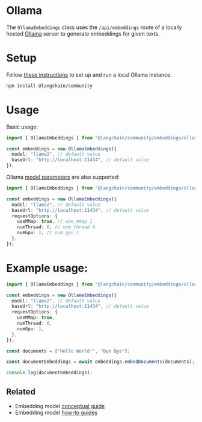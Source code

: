 # Ollama

The `OllamaEmbeddings` class uses the `/api/embeddings` route of a locally hosted [Ollama](https://ollama.ai) server to generate embeddings for given texts.

# Setup

Follow [these instructions](https://github.com/jmorganca/ollama) to set up and run a local Ollama instance.


<IntegrationInstallTooltip></IntegrationInstallTooltip>

```bash npm2yarn
npm install @langchain/community
```

# Usage

Basic usage:

```typescript
import { OllamaEmbeddings } from "@langchain/community/embeddings/ollama";

const embeddings = new OllamaEmbeddings({
  model: "llama2", // default value
  baseUrl: "http://localhost:11434", // default value
});
```

Ollama [model parameters](https://github.com/jmorganca/ollama/blob/main/docs/modelfile.md#valid-parameters-and-values) are also supported:

```typescript
import { OllamaEmbeddings } from "@langchain/community/embeddings/ollama";

const embeddings = new OllamaEmbeddings({
  model: "llama2", // default value
  baseUrl: "http://localhost:11434", // default value
  requestOptions: {
    useMMap: true, // use_mmap 1
    numThread: 6, // num_thread 6
    numGpu: 1, // num_gpu 1
  },
});
```

# Example usage:

```typescript
import { OllamaEmbeddings } from "@langchain/community/embeddings/ollama";

const embeddings = new OllamaEmbeddings({
  model: "llama2", // default value
  baseUrl: "http://localhost:11434", // default value
  requestOptions: {
    useMMap: true,
    numThread: 6,
    numGpu: 1,
  },
});

const documents = ["Hello World!", "Bye Bye"];

const documentEmbeddings = await embeddings.embedDocuments(documents);

console.log(documentEmbeddings);
```


## Related

- Embedding model [conceptual guide](/docs/concepts/#embedding-models)
- Embedding model [how-to guides](/docs/how_to/#embedding-models)
